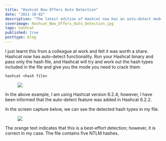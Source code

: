```yaml
---
title: "Hashcat Now Offers Auto Detection"
date: "2021-10-02"
description: "The latest edition of Hashcat now has an auto-detect mode built-in. If you pass a hashes file to Hashcat with no additional options, it will try to detect the hash types. It is a new feature, and so you will need a recent copy of Hashcat to utilise this feature."
coverimage: Hashcat_Now_Offers_Auto_Detection.jpg
tags: hashcat
published: true
posttype: blog
---
```

I just learnt this from a colleague at work and felt it was worth a share. Hashcat now has auto-detect functionality. Run your Hashcat binary and pass only the hash file, and Hashcat will try and work out the hash types included in the file and give you the mode you need to crack them. 

```
hashcat <hash file>
```

<figure class="figure text-center col-xs-12 col-sm-12 col-lg-12">
    <img src="/static/394dc713-e2a6-40da-98fa-da8f02387e65.png" class="figure-img img-fluid border border-1 border-dark" alt=" "><figcaption class="figure-caption text-center fw-normal">  </figcaption></figure>

In the above example, I am using Hashcat version 6.2.4; however, I have been informed that the auto-detect feature was added in Hashcat 6.2.2. 

In the screen capture below, we can see the detected hash types in my file. 

<figure class="figure text-center col-xs-12 col-sm-12 col-lg-12">
    <img src="/static/b8ae95f9-fea9-4c82-ad56-1fafef2e84ef.png" class="figure-img img-fluid border border-1 border-dark" alt=" "><figcaption class="figure-caption text-center fw-normal">  </figcaption></figure>

The orange text indicates that this is a best-effort detection; however, it is correct in my case. The file contains five NTLM hashes.